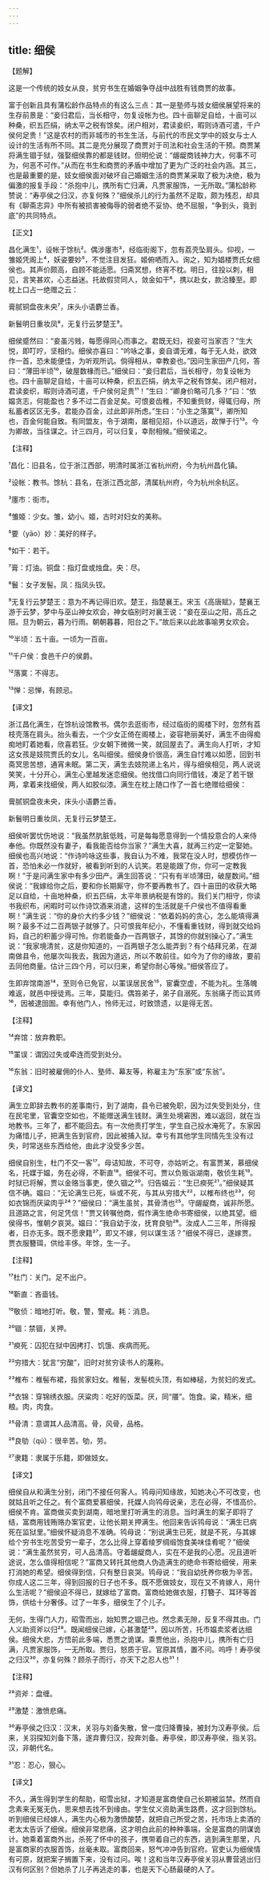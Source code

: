 ```yaml
---
---
---
```

title: 细侯
---




【题解】


这是一个传统的妓女从良，贫穷书生在婚姻争夺战中战胜有钱商贾的故事。

富于创新且具有蒲松龄作品特点的有这么三点：其一是塾师与妓女细侯展望将来的生存前景是：“妾归君后，当长相守，勿复设帐为也。四十亩聊足自给，十亩可以种桑，织五匹绢，纳太平之税有馀矣。闭户相对，君读妾织，暇则诗酒可遣，千户侯何足贵！”这是农村的而非城市的书生生活，与前代的市民文学中的妓女与士人设计的生活有所不同。其二是充分展现了商贾对于司法和社会生活的干预。商贾某将满生锢于狱，强娶细侯靠的都是钱财。但明伦说：“龌龊商钱神力大，何事不可为，何恶不可作。”从而在书生和商贾的矛盾中增加了更为广泛的社会内涵。其三，也是最重要的是，妓女细侯面对破坏自己婚姻生活的商贾某采取了极为决绝，极为偏激的报复手段：“杀抱中儿，携所有亡归满，凡贾家服饰，一无所取。”蒲松龄称赞说：“寿亭侯之归汉，亦复何殊？”细侯杀儿的行为虽然不足取，颇为残忍，却具有《聊斋志异》中所有被损害被侮辱的弱者绝不妥协、绝不屈服，“争到头，竟到底”的共同特点。

【正文】

昌化满生¹，设帐于馀杭²。偶涉廛市³，经临街阁下，忽有荔壳坠肩头。仰视，一雏姬凭阁上⁴，妖姿要妙⁵，不觉注目发狂。姬俯哂而入。询之，知为娼楼贾氏女细侯也。其声价颇高，自顾不能适愿。归斋冥想，终宵不枕。明日，往投以刺，相见，言笑甚欢，心志益迷。托故假贷同人，敛金如干⁶，携以赴女，款洽臻至。即枕上口占一绝赠之云：

膏腻铜盘夜未央⁷，床头小语麝兰香。

新鬟明日重妆凤⁸，无复行云梦楚王⁹。

细侯蹙然曰：“妾虽污贱，每愿得同心而事之。君既无妇，视妾可当家否？”生大悦，即叮咛，坚相约。细侯亦喜曰：“吟咏之事，妾自谓无难，每于无人处，欲效作一首，恐未能便佳，为听观所讥。倘得相从，幸教妾也。”因问生家田产几何，答曰：“薄田半顷¹⁰，破屋数椽而已。”细侯曰：“妾归君后，当长相守，勿复设帐为也。四十亩聊足自给，十亩可以种桑，织五匹绢，纳太平之税有馀矣。闭户相对，君读妾织，暇则诗酒可遣，千户侯何足贵¹¹！”生曰：“卿身价略可几多？”曰：“依媪贪志，何能盈也？多不过二百金足矣。可恨妾齿稚，不知重赀财，得辄归母，所私蓄者区区无多。君能办百金，过此即非所虑。”生曰：“小生之落寞¹²，卿所知也，百金何能自致。有同盟友，令于湖南，屡相见招，仆以道远，故惮于行¹³。今为卿故，当往谋之。计三四月，可以归复，幸耐相候。”细侯诺之。





【注释】


¹昌化：旧县名，位于浙江西部，明清时属浙江省杭州府，今为杭州昌化镇。

²设帐：教书。馀杭：县名，在浙江西北部，清属杭州府，今为杭州余杭区。

³廛市：街市。

⁴雏姬：少女。雏，幼小。姬，古时对妇女的美称。

⁵要（yāo）妙：美好的样子。

⁶如干：若干。

⁷膏：灯油。铜盘：指灯盘或烛盘。央：尽。

⁸鬟：女子发髻。凤：指凤头钗。

⁹无复行云梦楚王：意为不再记得旧欢。楚王，指楚襄王。宋玉《高唐赋》，楚襄王游于云梦，梦中与巫山神女欢会，神女临别时对襄王说：“妾在巫山之阳，高丘之阻。旦为朝云，暮为行雨。朝朝暮暮，阳台之下。”故后来以此故事喻男女欢会。

¹⁰半顷：五十亩。一顷为一百亩。

¹¹千户侯：食邑千户的侯爵。

¹²落寞：不得志。

¹³惮：忌惮，有顾忌。





【译文】


浙江昌化满生，在馀杭设馆教书。偶尔去逛街市，经过临街的阁楼下时，忽然有荔枝壳落在肩头。抬头看去，一个少女正倚在阁楼上，姿容艳丽美好，满生不由得痴痴地盯着她看，欣喜若狂。少女朝下微微一笑，就回屋去了。满生向人打听，才知这女孩是妓院贾氏的女儿，名叫细侯。细侯身价很高，满生自忖难以如愿，回到书斋冥思苦想，通宵未眠。第二天，满生去妓院递上名片，得与细侯相见，两人说说笑笑，十分开心，满生心里越发迷恋细侯。他找借口向同行借钱，凑足了若干银两，拿着来找细侯，两人如胶似漆。满生在枕上随口作了一首七绝赠给细侯：

膏腻铜盘夜未央，床头小语麝兰香。

新鬟明日重妆凤，无复行云梦楚王。

细侯听罢忧伤地说：“我虽然肮脏低贱，可是每每愿意得到一个情投意合的人来侍奉他。你既然没有妻子，看我能否给你当家？”满生大喜，就再三约定一定娶她。细侯也高兴地说：“作诗吟咏这些事，我自认为不难，我常在没人时，想模仿作一首，恐怕未必一作就好，被看到听到的人讥笑。若是能跟了你，你可一定教我啊！”于是问满生家中有多少田产。满生回答说：“只有有半顷薄田，破屋数间。”细侯说：“我嫁给你之后，要和你长期厮守，你不要再教书了。四十亩田的收获大略足以自给，十亩地种桑，织五匹绢，太平年景纳税是有馀的。我们关门相守，你读书我织布，闲暇时可以作诗饮酒来消遣，这样的生活就是千户侯也不值得看重啊！”满生说：“你的身价大约多少钱？”细侯说：“依着妈妈的贪心，怎么能填得满啊？最多不过二百两银子就够了。只可恨我年纪小，不懂看重钱财，得到就交给妈妈，自己的积蓄少得可怜。你若能备办一百两银子，其馀的你就别操心了。”满生说：“我家境清贫，这是你知道的，一百两银子怎么能弄到？有个结拜兄弟，在湖南做县令，他屡次叫我去，我因为道远，所以不敢前往。如今为了你的缘故，要前去同他商量。估计三四个月，可以归来，希望你耐心等候。”细侯答应了。

生即弃馆南游¹⁴，至则令已免官，以罣误居民舍¹⁵，宦囊空虚，不能为礼。生落魄难返，就邑中授徒焉。三年，莫能归。偶笞弟子，弟子自溺死。东翁痛子而讼其师¹⁶，因被逮囹圄。幸有他门人，怜师无过，时致馈遗，以是得无苦。





【注释】


¹⁴弃馆：放弃教职。

¹⁵罣误：谓因过失或牵连而受到处分。

¹⁶东翁：旧时被雇佣的仆人、塾师、幕友等，称雇主为“东家”或“东翁”。





【译文】


满生立即辞去教书的差事南行，到了湖南，县令已被免职，因为过失受到处分，住在民宅里，官囊空空如也，不能赠送满生钱财。满生处境窘困，难以返回，就在当地教书。三年了，都不能回去。有一次他责打学生，学生自己投水淹死了。东家因为痛惜儿子，把满生告到官府，因此被捕入狱。幸亏有其他学生同情先生没有过失，时常送些东西给他，由此才没受多少苦。

细侯自别生，杜门不交一客¹⁷。母诘知故，不可夺，亦姑听之。有富贾某，慕细侯名，托媒于媪，务在必得，不靳直¹⁸。细侯不可。贾以负贩诣湖南，敬侦生耗¹⁹。时狱已将解，贾以金赂当事吏，使久锢之²⁰。归告媪云：“生已瘐死²¹。”细侯疑其信不确。媪曰：“无论满生已死，纵或不死，与其从穷措大²²，以椎布终也²³，何如衣锦而厌粱肉乎²⁴？”细侯曰：“满生虽贫，其骨清也²⁵。守龌龊商，诚非所愿。且道路之言，何足凭信！”贾又转嘱他商，假作满生绝命书寄细侯，以绝其望。细侯得书，惟朝夕哀哭。媪曰：“我自幼于汝，抚育良劬²⁶。汝成人二三年，所得报者，日亦无多。既不愿隶籍²⁷，即又不嫁，何以谋生活？”细侯不得已，遂嫁贾。贾衣服簪珥，供给丰侈。年馀，生一子。





【注释】


¹⁷杜门：关门。足不出户。

¹⁸靳直：吝啬钱。

¹⁹敬侦：暗地打听。敬，警，警戒。耗：消息。

²⁰锢：禁锢，关押。

²¹瘐死：囚犯在狱中因拷打、饥饿、疾病而死。

²²穷措大：犹言“穷酸”，旧时对贫穷读书人的蔑称。

²³椎布：椎髻布裙，指贫家妇女。椎髻，发髻梳头顶，有如棒槌，为贫妇的发式。

²⁴衣锦：穿锦绣衣服。厌粱肉：吃好的饭菜。厌，同“餍”。饱食。粱，精米，细粮。肉，肉食。

²⁵骨清：意谓其人品清高。骨，风骨，品格。

²⁶良劬（qú）：很辛苦。劬，劳。

²⁷隶籍：隶属于乐籍，即做妓女。





【译文】


细侯自从和满生分别，闭门不接任何客人。鸨母问知缘故，知她决心不可改变，也就姑且听之任之。有个富商爱慕细侯，托媒人向鸨母说亲，志在必得，不惜高价。细侯不肯。富商做买卖到湖南，暗地里打听满生的消息。当时满生的案子即将了结，富商用钱贿赂办案官吏，让他长期关押满生。他回来告诉鸨母说：“满生已病死在监狱里。”细侯怀疑消息不准确。鸨母说：“别说满生已死，就是不死，与其嫁给个穷书生吃苦受穷一辈子，怎么比得上穿着绫罗绸缎饱食美味佳肴呢？”细侯说：“满生虽然贫穷，可人品清高。守着龌龊商人，实在不是我的心愿。况且道听途说，怎么值得相信呢？”富商又转托其他商人伪造满生的绝命书寄给细侯，用来打消她的希望。细侯得到信，只有整日哀哭。鸨母说：“我自幼抚养你极为辛苦。你成人这二三年，得到回报的日子也不多。既不愿做妓女，现在又不肯嫁人，用什么生活呢？”细侯迫不得已，就嫁给了富商。富商给她做衣服，打簪子、耳环等首饰，供给十分奢侈。过了一年多，细侯生了个儿子。

无何，生得门人力，昭雪而出，始知贾之锢己也。然念素无隙，反复不得其由。门人义助资斧以归²⁸。既闻细侯已嫁，心甚激楚²⁹，因以所苦，托市媪卖浆者达细侯。细侯大悲，方悟前此多端，悉贾之诡谋。乘贾他出，杀抱中儿，携所有亡归满，凡贾家服饰，一无所取。贾归，怒质于官。官原其情，置不问。呜呼！寿亭侯之归汉³⁰，亦复何殊？顾杀子而行，亦天下之忍人也³¹！





【注释】


²⁸资斧：盘缠。

²⁹激楚：激愤悲痛。

³⁰寿亭侯之归汉：汉末，关羽与刘备失散，曾一度归降曹操，被封为汉寿亭侯。后来，关羽探知刘备下落，遂弃曹归汉，投奔刘备。寿亭侯，即汉寿亭侯，指关羽。汉，非朝代名。

³¹忍：忍心，狠心。





【译文】


不久，满生得到学生的帮助，昭雪出狱，才知道是富商使自己长期被监禁。然而自念素来无冤无仇，思来想去找不到缘由。学生仗义资助满生路费，这才回到馀杭。听到细侯已经嫁人，满生内心极为激愤酸楚，就把自己所受之苦，托市场上卖酒的老太太告诉了细侯。细侯非常悲痛，这才明白此前的种种事端，全是富商的阴谋诡计。她乘着富商外出，杀死了怀中的孩子，携带着自己的东西，逃到满生那里，凡是富商家的衣服首饰，丝毫未取。富商回来，怒气冲冲告到官府。官吏认为细侯情有可原，就把案子搁置下来，没有过问。唉！这和当年汉寿亭侯关羽从曹营逃出归汉有何区别？但她杀了儿子再逃走的事，也是天下心肠最硬的人了。